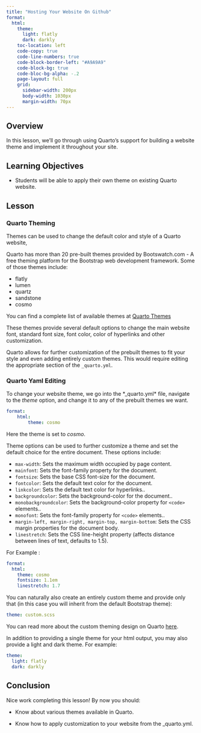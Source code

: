 ---
title: "Hosting Your Website On Github"
format:
  html:
    theme:
      light: flatly
      dark: darkly
    toc-location: left
    code-copy: true
    code-line-numbers: true
    code-block-border-left: "#A9A9A9"
    code-block-bg: true
    code-bloc-bg-alpha: -.2
    page-layout: full
    grid:
      sidebar-width: 200px
      body-width: 1030px
      margin-width: 70px
---

## Overview

In this lesson, we'll go through using Quarto's support for building a website theme and implement it throughout your site.


## Learning Objectives

-   Students will be able to apply their own theme on existing Quarto website.

## Lesson


### Quarto Theming

Themes can be used to change the default color and style of a Quarto website,

Quarto has more than 20 pre-built themes provided by Bootswatch.com - A free theming platform for the Bootstrap web development framework. Some of those themes include:

* flatly
* lumen
* quartz
* sandstone
* cosmo

You can find a complete list of available themes at [Quarto Themes](https://quarto.org/docs/output-formats/html-themes.html)

These themes provide several default options to change the main website font, standard font size, font color, color of hyperlinks and other customization.

Quarto allows for further customization of the prebuilt themes to fit your style and even adding entirely custom themes. This would require editing the appropriate section of the ```_quarto.yml```.


### Quarto Yaml Editing

To change your website theme, we go into the *_quarto.yml* file, navigate to the *theme* option, and change it to any of the prebuilt themes we want.
``` yaml
format:
    html:
        theme: cosmo
```
Here the theme is set to *cosmo*.


Theme options can be used to further customize a theme and set the default choice for the entire document. These options include:

* ```max-width```: Sets the maximum width occupied by page content. 
* ```mainfont```: Sets the font-family property for the document.
* ```fontsize```: Sets the base CSS font-size for the document.
* ```fontcolor```: Sets the default text color for the document. 
* ```linkcolor```: 	Sets the default text color for hyperlinks.. 
* ```backgroundcolor```: Sets the background-color for the document.. 
* ```monobackgroundcolor```: Sets the background-color property for ```<code>``` elements.. 
* ```monofont```: Sets the font-family property for ```<code>``` elements.. 
* ```margin-left, margin-right, margin-top, margin-bottom```: Sets the CSS margin properties for the document body.
* ```linestretch```: Sets the CSS line-height property (affects distance between lines of text, defaults to 1.5).

For Example :

``` yaml
format:
  html: 
    theme: cosmo
    fontsize: 1.1em
    linestretch: 1.7
```

You can naturally also create an entirely custom theme and provide only that (in this case you will inherit from the default Bootstrap theme):

``` yaml
theme: custom.scss
```
You can read more about the custom theming design on Quarto [here](https://quarto.org/docs/output-formats/html-themes-more.html).

In addition to providing a single theme for your html output, you may also provide a light and dark theme. For example:

``` yaml
theme:
  light: flatly
  dark: darkly
```


## Conclusion

Nice work completing this lesson! By now you should:

-  Know about various themes available in Quarto.

-  Know how to apply customization to your website from the _quarto.yml.


